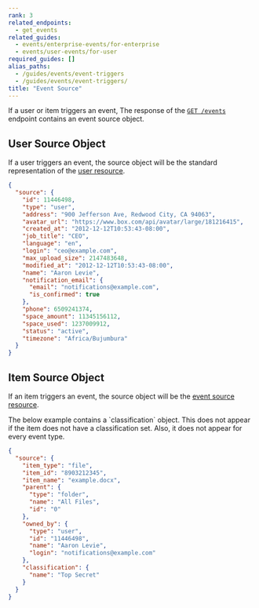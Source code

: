 ```yaml
---
rank: 3
related_endpoints:
  - get_events
related_guides:
  - events/enterprise-events/for-enterprise
  - events/user-events/for-user
required_guides: []
alias_paths:
  - /guides/events/event-triggers
  - /guides/events/event-triggers/
title: "Event Source"
---
```

If a user or item triggers an event, The response of the
[`GET /events`](e://get_events) endpoint contains an event source object.

## User Source Object

If a user triggers an event, the source object will be the standard
representation of the [user resource](e://resources/user).

```json
{
  "source": {
    "id": 11446498,
    "type": "user",
    "address": "900 Jefferson Ave, Redwood City, CA 94063",
    "avatar_url": "https://www.box.com/api/avatar/large/181216415",
    "created_at": "2012-12-12T10:53:43-08:00",
    "job_title": "CEO",
    "language": "en",
    "login": "ceo@example.com",
    "max_upload_size": 2147483648,
    "modified_at": "2012-12-12T10:53:43-08:00",
    "name": "Aaron Levie",
    "notification_email": {
      "email": "notifications@example.com",
      "is_confirmed": true
    },
    "phone": 6509241374,
    "space_amount": 11345156112,
    "space_used": 1237009912,
    "status": "active",
    "timezone": "Africa/Bujumbura"
  }
}
```

## Item Source Object

If an item triggers an event, the source object will be the
[event source resource](e://resources/event-source).

<Message type='notice'>
  The below example contains a `classification` object. This does not appear if
  the item does not have a classification set. Also, it does not appear for
  every event type.
</Message>

```json
{
  "source": {
    "item_type": "file",
    "item_id": "8903212345",
    "item_name": "example.docx",
    "parent": {
      "type": "folder",
      "name": "All Files",
      "id": "0"
    },
    "owned_by": {
      "type": "user",
      "id": "11446498",
      "name": "Aaron Levie",
      "login": "notifications@example.com"
    },
    "classification": {
      "name": "Top Secret"
    }
  }
}
```